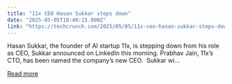 ```yaml
---
title: "11x CEO Hasan Sukkar steps down"
date: "2025-05-05T18:40:15.000Z"
link: "https://techcrunch.com/2025/05/05/11x-ceo-hasan-sukkar-steps-down/"
---
```


Hasan Sukkar, the founder of AI startup 11x, is stepping down from his role as CEO, Sukkar announced on LinkedIn this morning. Prabhav Jain, 11x’s CTO, has been named the company’s new CEO.  Sukkar wi...

[Read more](https://techcrunch.com/2025/05/05/11x-ceo-hasan-sukkar-steps-down/)
